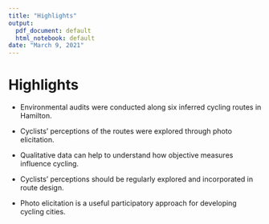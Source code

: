 ```yaml
---
title: "Highlights"
output:
  pdf_document: default
  html_notebook: default
date: "March 9, 2021"
---
```


# Highlights

* Environmental audits were conducted along six inferred cycling routes in Hamilton.

* Cyclists' perceptions of the routes were explored through photo elicitation.

* Qualitative data can help to understand how objective measures influence cycling.

* Cyclists' perceptions should be regularly explored and incorporated in route design.

* Photo elicitation is a useful participatory approach for developing cycling cities.